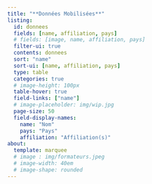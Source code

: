 ```yaml
---
title: "**Données Mobilisées**"
listing:
  id: donnees
  fields: [name, affiliation, pays]
  # fields: [image, name, affiliation, pays]
  filter-ui: true
  contents: donnees
  sort: "name"
  sort-ui: [name, affiliation, pays]
  type: table
  categories: true
  # image-height: 100px
  table-hover: true
  field-links: ["name"]
  # image-placeholder: img/wip.jpg
  page-size: 50
  field-display-names:
    name: "Nom"
    pays: "Pays"
    affiliation: "Affiliation(s)"
about:
  template: marquee
  # image : img/formateurs.jpeg
  # image-width: 40em
  # image-shape: rounded
---
```



